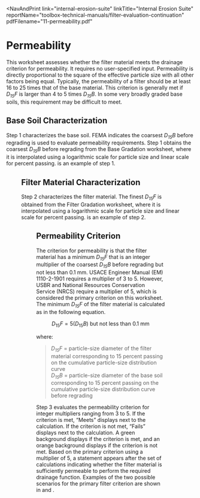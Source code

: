
<NavAndPrint 
  link="internal-erosion-suite" 
  linkTitle="Internal Erosion Suite" 
  reportName="toolbox-technical-manuals/filter-evaluation-continuation" 
  pdfFilename="11-permeability.pdf"
></NavAndPrint>

# Permeability

This worksheet assesses whether the filter material meets the drainage criterion for permeability. It requires no user-specified input.
Permeability is directly proportional to the square of the effective particle size with all other factors being equal. Typically, the
permeability of a filter should be at least 16 to 25 times that of the base material. This criterion is generally met if _D<sub>15</sub>F_
is larger than 4 to 5 times _D<sub>15</sub>B_. In some very broadly graded base soils, this requirement may be difficult to meet.

## Base Soil Characterization

Step 1 characterizes the base soil. FEMA <Citation citationKey="FEMA2011" bibFile="/bibliographies/107-bib.json" /> indicates the
coarsest _D<sub>15</sub>B_ before regrading is used to evaluate permeability requirements. Step 1 obtains the coarsest _D<sub>15</sub>B_
before regrading from the Base Gradation worksheet, where it is interpolated using a logarithmic scale for particle size and linear scale
for percent passing. <FigReference parentDocId="107" figKey="permeability-base-soil" /> is an example of step 1.

<Figure
  parentDocId="107"
  docId="11-permeability.mdx"
  figKey="permeability-base-soil"
  src="/figures/toolbox-technical-manuals/filter-evaluation-continuation/figure38.png"
  alt="Step 1 of Permeability worksheet: Base soil characterization."
  caption="Step 1 of Permeability worksheet: Base soil characterization."
/>

## Filter Material Characterization

Step 2 characterizes the filter material. The finest _D<sub>15</sub>F_ is obtained from the Filter Gradation worksheet, where it is interpolated
using a logarithmic scale for particle size and linear scale for percent passing. <FigReference parentDocId="107" figKey="permeability-filter-material" />
is an example of step 2.

<Figure
  parentDocId="107"
  docId="11-permeability.mdx"
  figKey="permeability-filter-material"
  src="/figures/toolbox-technical-manuals/filter-evaluation-continuation/figure39.png"
  alt="Step 2 of Permeability worksheet: Filter material characterization."
  caption="Step 2 of Permeability worksheet: Filter material characterization."
/>

## Permeability Criterion

The criterion for permeability is that the filter material has a minimum _D<sub>15</sub>F_ that is an integer multiplier of the coarsest _D<sub>15</sub>B_
before regrading but not less than 0.1 mm. USACE Engineer Manual (EM) 1110-2-1901 <Citation citationKey="USACE2005" bibFile="/bibliographies/107-bib.json" />
requires a multiplier of 3 to 5. However, USBR <Citation citationKey="USBR2011" bibFile="/bibliographies/107-bib.json" /> and National Resources Conservation
Service (NRCS) <Citation citationKey="USDA2017" bibFile="/bibliographies/107-bib.json" /> require a multiplier of 5, which is considered the primary criterion
on this worksheet. The minimum _D<sub>15</sub>F_ of the filter material is calculated as in the following equation.

$$
D_{15}F = 5(D_{15}B) \text{ but not less than 0.1 mm}
$$

where:

> _D<sub>15</sub>F_ = particle-size diameter of the filter material corresponding to 15 percent passing on the cumulative particle-size distribution curve  
> _D<sub>15</sub>B_ = particle-size diameter of the base soil corresponding to 15 percent passing on the cumulative particle-size distribution curve before regrading

Step 3 evaluates the permeability criterion for integer multipliers ranging from 3 to 5. If the criterion is met, “Meets” displays next to the calculation.
If the criterion is not met, “Fails” displays next to the calculation. A green background displays if the criterion is met, and an orange background displays
if the criterion is not met. Based on the primary criterion using a multiplier of 5, a statement appears after the set of calculations indicating whether the
filter material is sufficiently permeable to perform the required drainage function. Examples of the two possible scenarios for the primary filter criterion
are shown in <FigReference parentDocId="107" figKey="permeability-not-met" /> and <FigReference parentDocId="107" figKey="permeability-met" />.

<Figure
  parentDocId="107"
  docId="11-permeability.mdx"
  figKey="permeability-not-met"
  src="/figures/toolbox-technical-manuals/filter-evaluation-continuation/figure40.png"
  alt="Step 3 of Permeability worksheet: Primary permeability criteria not met."
  caption="Step 3 of Permeability worksheet: Primary permeability criteria not met."
/>

<Figure
  parentDocId="107"
  docId="11-permeability.mdx"
  figKey="permeability-met"
  src="/figures/toolbox-technical-manuals/filter-evaluation-continuation/figure41.png"
  alt="Step 3 of Permeability worksheet: Primary permeability criteria met."
  caption="Step 3 of Permeability worksheet: Primary permeability criteria met."
/>

<CitationFootnote />
